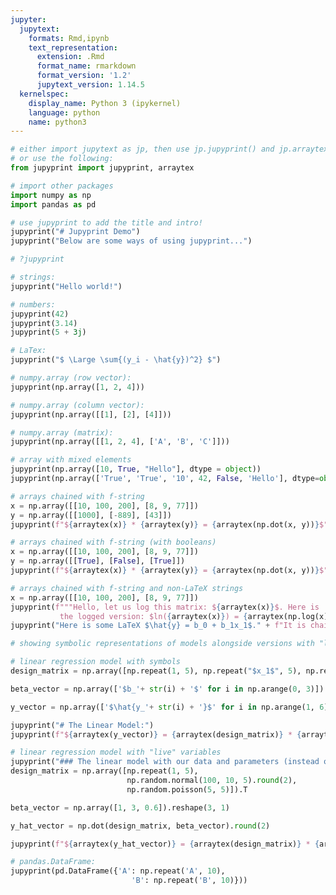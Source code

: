 ```yaml
---
jupyter:
  jupytext:
    formats: Rmd,ipynb
    text_representation:
      extension: .Rmd
      format_name: rmarkdown
      format_version: '1.2'
      jupytext_version: 1.14.5
  kernelspec:
    display_name: Python 3 (ipykernel)
    language: python
    name: python3
---
```


```python
# either import jupytext as jp, then use jp.jupyprint() and jp.arraytex()
# or use the following:
from jupyprint import jupyprint, arraytex

# import other packages
import numpy as np
import pandas as pd

# use jupyprint to add the title and intro!
jupyprint("# Jupyprint Demo")
jupyprint("Below are some ways of using jupyprint...")
```

```python
# ?jupyprint
```

```python
# strings:
jupyprint("Hello world!")
```

```python
# numbers:
jupyprint(42)
jupyprint(3.14)
jupyprint(5 + 3j)  
```

```python
# LaTex:
jupyprint("$ \Large \sum{(y_i - \hat{y})^2} $")
```

```python
# numpy.array (row vector):
jupyprint(np.array([1, 2, 4]))
```

```python
# numpy.array (column vector):
jupyprint(np.array([[1], [2], [4]]))
```

```python
# numpy.array (matrix):
jupyprint(np.array([[1, 2, 4], ['A', 'B', 'C']]))
```

```python
# array with mixed elements
jupyprint(np.array([10, True, "Hello"], dtype = object)) 
jupyprint(np.array(['True', 'True', '10', 42, False, 'Hello'], dtype=object))
```

```python
# arrays chained with f-string
x = np.array([[10, 100, 200], [8, 9, 77]])
y = np.array([[1000], [-889], [43]])
jupyprint(f"${arraytex(x)} * {arraytex(y)} = {arraytex(np.dot(x, y))}$")
```

```python
# arrays chained with f-string (with booleans)
x = np.array([[10, 100, 200], [8, 9, 77]])
y = np.array([[True], [False], [True]])
jupyprint(f"${arraytex(x)} * {arraytex(y)} = {arraytex(np.dot(x, y))}$")
```

```python
# arrays chained with f-string and non-LaTeX strings
x = np.array([[10, 100, 200], [8, 9, 77]])
jupyprint(f"""Hello, let us log this matrix: ${arraytex(x)}$. Here is
           the logged version: $ln({arraytex(x)}) = {arraytex(np.log(x).round(2))}$""")
jupyprint("Here is some LaTeX $\hat{y} = b_0 + b_1x_1$." + f"It is chained with LaTeX printouts of some matrix multiplication with the numpy arrays above: ${arraytex(x)} * {arraytex(y)} = {arraytex(np.dot(x, y))}$")
```

```python
# showing symbolic representations of models alongside versions with "live" variables

# linear regression model with symbols
design_matrix = np.array([np.repeat(1, 5), np.repeat("$x_1$", 5), np.repeat("$x_2$", 5)]).T

beta_vector = np.array(['$b_'+ str(i) + '$' for i in np.arange(0, 3)]).reshape(3, 1)

y_vector = np.array(['$\hat{y_'+ str(i) + '}$' for i in np.arange(1, 6)]).reshape(5, 1)

jupyprint("# The Linear Model:")
jupyprint(f"${arraytex(y_vector)} = {arraytex(design_matrix)} * {arraytex(beta_vector)}$")

# linear regression model with "live" variables
jupyprint("### The linear model with our data and parameters (instead of symbols):")
design_matrix = np.array([np.repeat(1, 5),
                          np.random.normal(100, 10, 5).round(2),
                          np.random.poisson(5, 5)]).T

beta_vector = np.array([1, 3, 0.6]).reshape(3, 1)

y_hat_vector = np.dot(design_matrix, beta_vector).round(2)

jupyprint(f"${arraytex(y_hat_vector)} = {arraytex(design_matrix)} * {arraytex(beta_vector)}$")
```

```python
# pandas.DataFrame:
jupyprint(pd.DataFrame({'A': np.repeat('A', 10),
                           'B': np.repeat('B', 10)}))
```
